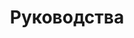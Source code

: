 ---
source-updated-at: 2025-05-16T04:52:11.000Z
translation-updated-at: 2025-06-02T19:55:54.662Z
title: Руководства
description: Узнайте, как реализовать распространённые шаблоны пользовательского интерфейса и сценарии использования с помощью Next.js
---